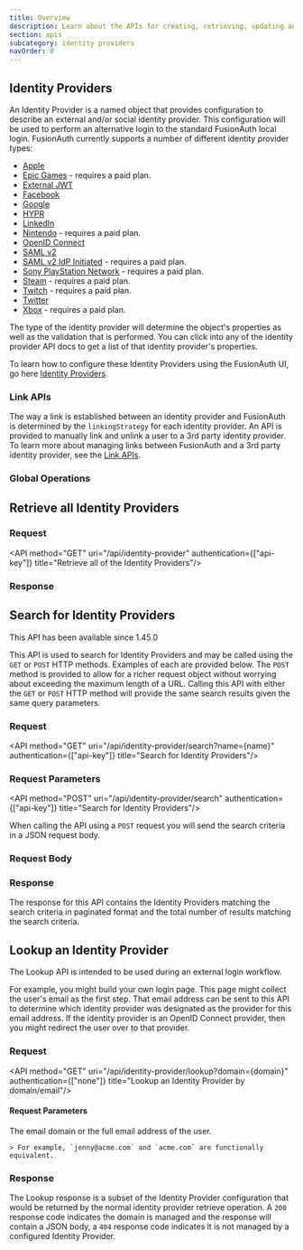 ```yaml
---
title: Overview
description: Learn about the APIs for creating, retrieving, updating and deleting identity providers.
section: apis
subcategory: identity providers
navOrder: 0
---
```


## Identity Providers

An Identity Provider is a named object that provides configuration to describe an external and/or social identity provider. This configuration will be used to perform an alternative login to the standard FusionAuth local login. FusionAuth currently supports a number of different identity provider types:

* [Apple](/docs/apis/identity-providers/apple)
* [Epic Games](/docs/apis/identity-providers/epicgames) - requires a paid plan.
* [External JWT](/docs/apis/identity-providers/external-jwt)
* [Facebook](/docs/apis/identity-providers/facebook)
* [Google](/docs/apis/identity-providers/google)
* [HYPR](/docs/apis/identity-providers/hypr)
* [LinkedIn](/docs/apis/identity-providers/linkedin)
* [Nintendo](/docs/apis/identity-providers/nintendo) - requires a paid plan.
* [OpenID Connect](/docs/apis/identity-providers/openid-connect)
* [SAML v2](/docs/apis/identity-providers/samlv2)
* [SAML v2 IdP Initiated](/docs/apis/identity-providers/samlv2-idp-initiated) - requires a paid plan.
* [Sony PlayStation Network](/docs/apis/identity-providers/sonypsn) - requires a paid plan.
* [Steam](/docs/apis/identity-providers/steam) - requires a paid plan.
* [Twitch](/docs/apis/identity-providers/twitch) - requires a paid plan.
* [Twitter](/docs/apis/identity-providers/twitter)
* [Xbox](/docs/apis/identity-providers/xbox) - requires a paid plan.

The type of the identity provider will determine the object's properties as well as the validation that is performed. You can click into any of the identity provider API docs to get a list of that identity provider's properties.

To learn how to configure these Identity Providers using the FusionAuth UI, go here [Identity Providers](/docs/lifecycle/authenticate-users/identity-providers/).

### Link APIs

The way a link is established between an identity provider and FusionAuth is determined by the `linkingStrategy` for each identity provider. An API is provided to manually link and unlink a user to a 3rd party identity provider. To learn more about managing links between FusionAuth and a 3rd party identity provider, see the [Link APIs](/docs/apis/identity-providers/links).

### Global Operations

## Retrieve all Identity Providers

### Request

<API method="GET" uri="/api/identity-provider" authentication={["api-key"]} title="Retrieve all of the Identity Providers"/>

### Response

<StandardGetResponseCodes never_missing never_search_error />

<MultipleResponseBody include_total={false} />

## Search for Identity Providers

<Aside type="version">
This API has been available since 1.45.0
</Aside>

This API is used to search for Identity Providers and may be called using the `GET` or `POST` HTTP methods. Examples of each are provided below. The `POST` method is provided to allow for a richer request object without worrying about exceeding the maximum length of a URL. Calling this API with either the `GET` or `POST` HTTP method will provide the same search results given the same query parameters.

### Request

<API method="GET" uri="/api/identity-provider/search?name={name}" authentication={["api-key"]} title="Search for Identity Providers"/>

### Request Parameters

<IdentityProviderSearchRequestParameters parameter_prefix="" />


<API method="POST" uri="/api/identity-provider/search" authentication={["api-key"]} title="Search for Identity Providers"/>

When calling the API using a `POST` request you will send the search criteria in a JSON request body.

### Request Body

<IdentityProviderSearchRequestParameters parameter_prefix="search." />

### Response

The response for this API contains the Identity Providers matching the search criteria in paginated format and the total number of results matching the search criteria.

<StandardGetResponseCodes never_missing never_search_error />

<MultipleResponseBody include_total />

## Lookup an Identity Provider

The Lookup API is intended to be used during an external login workflow.

For example, you might build your own login page. This page might collect the user's email as the first step. That email address can be sent to this API to determine which identity provider was designated as the provider for this email address. If the identity provider is an OpenID Connect provider, then you might redirect the user over to that provider.

### Request

<API method="GET" uri="/api/identity-provider/lookup?domain={domain}" authentication={["none"]} title="Lookup an Identity Provider by domain/email"/>

#### Request Parameters

<APIBlock>
  <APIField name="domain" type="String" required>
    The email domain or the full email address of the user.

    > For example, `jenny@acme.com` and `acme.com` are functionally equivalent.
  </APIField>
</APIBlock>

### Response

The Lookup response is a subset of the Identity Provider configuration that would be returned by the normal identity provider retrieve operation. A `200` response code indicates the domain is managed and the response will contain a JSON body, a `404` response code indicates it is not managed by a configured Identity Provider.

<StandardGetResponseCodes never_search_error no_authorization missing_message="The requested domain is not being managed by a configured Identity Provider." />

<LookupResponseBody />
